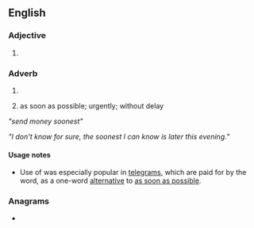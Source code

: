 ==English==

===Adjective===
{{head|en|superlative adjective}}

# {{en-superlative of|soon}}

===Adverb===
{{head|en|superlative adverb}}

# {{en-superlative of|soon}}
# {{lb|en|informal}} as soon as possible; urgently; without delay

''"send money soonest"''

''"I don't know for sure, the soonest I can know is later this evening.''"

====Usage notes====
* {{sense|very soon}} Use of {{m|en||soonest}} was especially popular in [[telegram]]s, which are paid for by the word, as a one-word [[alternative]] to [[as soon as possible]].

===Anagrams===
* {{anagrams|en|a=enoosst|osteons|sootens}}